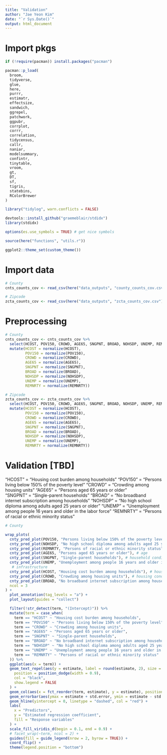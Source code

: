 ```yaml
---
title: "Validation"
author: "Jae Yeon Kim"
date: "`r Sys.Date()`"
output: html_document
---
```


# Import pkgs 

```r
if (!require(pacman)) install.packages("pacman")

pacman::p_load(
  broom, 
  tidyverse,
  glue,
  here,
  purrr,
  estimatr,
  effectsize,
  sandwich,
  ggrepel,
  patchwork,
  ggpubr, 
  corrplot,
  corrr,
  correlation, 
  tidycensus,
  callr,
  naniar,
  modelsummary,
  confintr, 
  tinytable, 
  vroom, 
  gt,
  DT,
  sf,
  tigris,
  statebins,
  RColorBrewer
)

library("tidylog", warn.conflicts = FALSE)

devtools::install_github("graemeblair/stdidx")
library(stdidx)

options(es.use_symbols = TRUE) # get nice symbols

source(here("functions", "utils.r"))

ggplot2::theme_set(custom_theme())
```

# Import data 

```r
# County 
cnts_counts_cov <- read_csv(here("data_outputs", "county_counts_cov.csv"))

# Zipcode
zcta_counts_cov <- read_csv(here("data_outputs", "zcta_counts_cov.csv"))
```

# Preprocessing 

```r
# County 
cnts_counts_cov <- cnts_counts_cov %>%
  select(HCOST, POV150, CROWD, AGE65, SNGPNT, BROAD, NOHSDP, UNEMP, REMNRTY) %>%
  mutate(HCOST = normalize(HCOST), 
         POV150 = normalize(POV150),
         CROWD = normalize(CROWD),
         AGE65 = normalize(AGE65),
         SNGPNT = normalize(SNGPNT),
         BROAD = normalize(BROAD),
         NOHSDP = normalize(NOHSDP),
         UNEMP = normalize(UNEMP),
         REMNRTY = normalize(REMNRTY))

# Zipcode
zcta_counts_cov <- zcta_counts_cov %>%
  select(HCOST, POV150, CROWD, AGE65, SNGPNT, BROAD, NOHSDP, UNEMP, REMNRTY) %>%
  mutate(HCOST = normalize(HCOST), 
         POV150 = normalize(POV150),
         CROWD = normalize(CROWD),
         AGE65 = normalize(AGE65),
         SNGPNT = normalize(SNGPNT),
         BROAD = normalize(BROAD),
         NOHSDP = normalize(NOHSDP),
         UNEMP = normalize(UNEMP),
         REMNRTY = normalize(REMNRTY))
```

# Validation [TBD]

"HCOST" = "Housing cost burden among households" 
"POV150" = "Persons living below 150% of the poverty level"
"CROWD" = "Crowding among housing units"
"AGE65" = "Persons aged 65 years or older"     
"SNGPNT" = "Single-parent households"
"BROAD" = "No broadband internet subscription among households"
"NOHSDP" = "No high school diploma among adults aged 25 years or older" 
"UNEMP" = "Unemployment among people 16 years and older in the labor force"
"REMNRTY" = "Persons of racial or ethnic minority status"

```r
# County 

wrap_plots(
  cnty_pred_plot(POV150, "Persons living below 150% of the poverty level"), # poverty
  cnty_pred_plot(NOHSDP, "No high school diploma among adults aged 25 years or older"), # college education
  cnty_pred_plot(REMNRTY, "Persons of racial or ethnic minority status"), # race
  cnty_pred_plot(AGE65, "Persons aged 65 years or older"), # age
  cnty_pred_plot(SNGPNT, "Single-parent households"), # household conditions 
  cnty_pred_plot(UNEMP, "Unemployment among people 16 years and older in the labor force"), # household conditions 
   # infrastructure 
  cnty_pred_plot(HCOST, "Housing cost burden among households"), # housing conditions 
  cnty_pred_plot(CROWD, "Crowding among housing units"), # housing conditions 
  cnty_pred_plot(BROAD, "No broadband internet subscription among households"), # neighborhood conditions 
  ncol = 3
) +
  plot_annotation(tag_levels = "a") +
  plot_layout(guides = "collect")

```

```r
  filter(!str_detect(term, "(Intercept)")) %>%
  mutate(term = case_when(
    term == "HCOST" ~ "Housing cost burden among households", 
    term == "POV150" ~ "Persons living below 150% of the poverty level",
    term == "CROWD" ~ "Crowding among housing units",
    term == "AGE65" ~ "Persons aged 65 years or older",     
    term == "SNGPNT" ~ "Single-parent households",
    term == "BROAD" ~ "No broadband internet subscription among households",
    term == "NOHSDP" ~ "No high school diploma among adults aged 25 years or older",
    term == "UNEMP" ~ "Unemployment among people 16 years and older in the labor force",
    term == "REMNRTY" ~ "Persons of racial or ethnic minority status"
  )) %>%
  ggplot(aes(x = term)) +
  geom_text_repel(aes(y = estimate, label = round(estimate, 2), size = 1.5),
    position = position_dodge(width = 0.9),
    col = "black",
    show.legend = FALSE
  ) +
  geom_col(aes(x = fct_reorder(term, estimate), y = estimate), position = "dodge", alpha = 0.4) +
  geom_errorbar(aes(ymax = estimate + std.error, ymin = estimate - std.error), position = "dodge", alpha = 0.4) +
  geom_hline(yintercept = 0, linetype = "dashed", col = "red") +
  labs(
    x = "Predictors",
    y = "Estimated regression coefficient",
    fill = "Response variables"
  ) +
  scale_fill_viridis_d(begin = 0.1, end = 0.9) +
  # facet_wrap(~term, ncol = 2) +
  guides(fill = guide_legend(nrow = 2, byrow = TRUE)) +
  coord_flip() +
  theme(legend.position = "bottom")
```